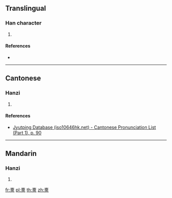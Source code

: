 {{character info/new}}
==Translingual==

===Han character===
{{Han char|rn=33|rad=士|as=13|sn=16|four=|canj=GWLW|ids=⿳士罒固}}

# {{defn|Han|sort=士13}}

====References====
* {{Han ref|kx=0244.120|dkj=05680|dj=0484.180|hdz=10491.150|uh=5901|ud=22785}}

----

==Cantonese==

===Hanzi===
{{yue-hanzi|jyut=[[jat1]]|y=yat1}}

# {{defn|lang=yue|sort=士13}}

====References====
* [http://www.iso10646hk.net/jp/document/download.jsp Jyutping Database (iso10646hk.net) - Cantonese Pronunciation List (Part 1), p. 90]

----

==Mandarin==

===Hanzi===
{{cmn-hanzi|pin=[[yī]] ([[yi1]])|wg=i<sup>1</sup>}}

# {{defn|lang=cmn|sort=士13}}

[[fr:夁]]
[[pl:夁]]
[[th:夁]]
[[zh:夁]]